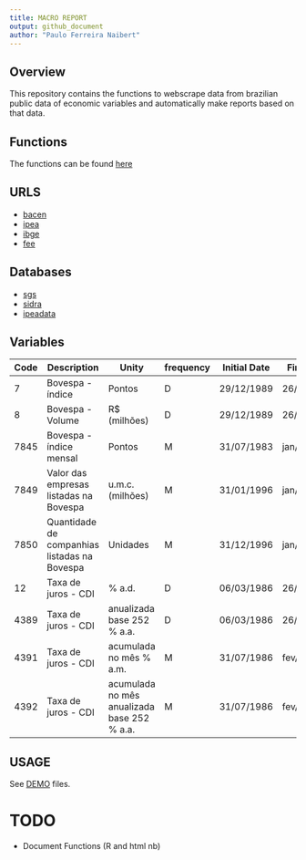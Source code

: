 ```yaml
--- 
title: MACRO REPORT
output: github_document
author: "Paulo Ferreira Naibert" 
--- 
```


## Overview
This repository contains the functions to webscrape data from brazilian public data of economic variables and automatically make reports based on that data.


## Functions
The functions can be found [here](./funs/)


## URLS

- [bacen](https://www.bcb.gov.br/pt-br/)
- [ipea](http://www.ipea.gov.br/portal/)
- [ibge](https://www.ibge.gov.br/)
- [fee](https://www.fee.rs.gov.br/)

## Databases

- [sgs](https://www3.bcb.gov.br/sgspub/)
- [sidra](https://sidra.ibge.gov.br/home/)
- [ipeadata](http://ipeadata.gov.br/)

## Variables

| Code | Description                                  | Unity                                       | frequency | Initial Date | Final Date | Source      |
|----- |-------------                                 |-----------------------                      |---------- |----------    |------------|------------ |
| 7	   | Bovespa - índice	                          | Pontos	                                    | D	        | 29/12/1989   | 26/02/2018 | BM&FBOVESPA |
| 8	   | Bovespa - Volume	                          | R$ (milhões)	                            | D	        | 29/12/1989   | 26/02/2018 | BM&FBOVESPA |
| 7845 | Bovespa - índice mensal	                  | Pontos	                                    | M	        | 31/07/1983   | jan/2018	| BM&FBOVESPA |
| 7849 | Valor das empresas listadas na Bovespa       | u.m.c. (milhões)	                        | M	        | 31/01/1996   | jan/2018	| BM&FBOVESPA |
| 7850 | Quantidade de companhias listadas na Bovespa | Unidades	                                | M	        | 31/12/1996   | jan/2018	| BM&FBOVESPA |
| 12   | Taxa de juros - CDI                          | % a.d.	                                    | D	        | 06/03/1986   | 26/02/2018 | Cetip	      |
| 4389 | Taxa de juros - CDI                          | anualizada base 252	% a.a.	                | D	        | 06/03/1986   | 26/02/2018 | BCB-Demab	  |
| 4391 | Taxa de juros - CDI                          | acumulada no mês	% a.m.	                | M	        | 31/07/1986   | fev/2018	| BCB-Demab	  |
| 4392 | Taxa de juros - CDI                          | acumulada no mês anualizada base 252 % a.a. | M	        | 31/07/1986   | fev/2018	| BCB-Demab	  |



## USAGE

See [DEMO](./DEMOS/) files.

# TODO
- Document Functions (R and html nb)


